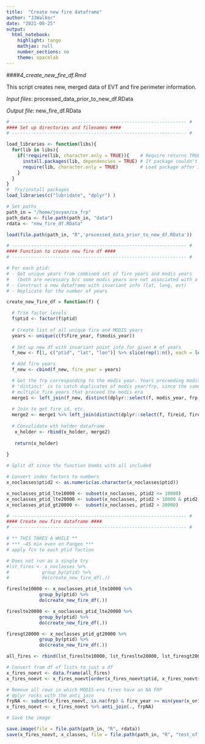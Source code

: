 ```yaml
---
title:  "Create new fire dataframe"
author: "JJWalker"
date: "2021-08-25"
output:
  html_notebook:
    highlight: tango
    mathjax: null
    number_sections: no
    theme: spacelab
---
```



####_4_create_new_fire_df.Rmd_

This script creates new, merged data of EVT and fire perimeter information.  

_Input files_:  processed_data_prior_to_new_df.RData  

_Output file_:  new_fire_df.RData

```r

# ---------------------------------------------------------------- #
#### Set up directories and filenames ####
# ---------------------------------------------------------------- #

load_libraries <- function(libs){
  for(lib in libs){
    if(!require(lib, character.only = TRUE)){    # Require returns TRUE if package loaded
      install.packages(lib, dependencies = TRUE) # If package couldn't load, re-install
      require(lib, character.only = TRUE)        # Load package after installing
    }
  }
}
#  Try/install packages
load_libraries(c("lubridate", "dplyr") )

# Set paths
path_in = "/home/jovyan/ca_frp"
path_data <- file.path(path_in, "data")
rdata <- "new_fire_df.RData"
```

```r

load(file.path(path_in, "R",'processed_data_prior_to_new_df.RData'))

```

```r

# ---------------------------------------------------------------- #
#### Function to create new fire df ####
# ---------------------------------------------------------------- #

# For each ptid:
# - Get unique years from combined set of fire years and modis years
#   (both are necessary b/c some modis years are not associated with a CA fire history perimeter) 
# - Construct a new dataframe with invariant info (lat, long, evt)
# - Replicate for the number of years 

create_new_fire_df = function(f) {

  # Trim factor levels
  f$ptid <- factor(f$ptid)
  
  # Create list of all unique fire and MODIS years 
  years <- unique(c(f$fire_year, f$modis_year))
  
  # Set up new df with invariant point info for given # of years
  f_new <- f[1, c("ptid", "lat", "lon")] %>% slice(rep(1:n(), each = length(years)))

  # Add fire years
  f_new <- cbind(f_new, fire_year = years)

  # Get the frp corresponding to the modis year. Years preceeding modis era get NA
  # 'distinct' is to catch duplicates of modis year/frp, since the same frp is recorded for 
  # multiple fire years that preceed the modis era
  merge1 <- left_join(f_new, distinct(dplyr::select(f, modis_year, frp, sample, satellite)), by = c("fire_year" = "modis_year"))
     
  # Join to get fire_id, etc.
  merge2 <- merge1 %>% left_join(distinct(dplyr::select(f, fireid, fire_year), fire_year, .keep_all = T), by = c("fire_year"))
  
  # Consolidate wth holder dataframe
   x_holder <- rbind(x_holder, merge2)
   
   return(x_holder) 
   
}

```  

```r

# Split df since the function bombs with all included

# Convert index factors to numbers
x_noclasses$ptid2 <- as.numeric(as.character(x_noclasses$ptid))

x_noclasses_ptid_lte10000 <- subset(x_noclasses, ptid2 <= 10000)
x_noclasses_ptid_lte20000 <- subset(x_noclasses, ptid2 > 10000 & ptid2 <= 20000)
x_noclasses_ptid_gt20000 <-  subset(x_noclasses, ptid2 > 20000)

```


```r

# ---------------------------------------------------------------- #
#### Create new fire dataframe ####
# ---------------------------------------------------------------- #

# ** THIS TAKES A WHILE **
# *** ~45 min even on Pangeo ***
# apply fcn to each ptid faction

# Does not run as a single try
#lst_fires <- x_noclasses %>% 
#            group_by(ptid) %>%
#            do(create_new_fire_df(.))

fireslte10000 <- x_noclasses_ptid_lte10000 %>% 
            group_by(ptid) %>%
            do(create_new_fire_df(.))

fireslte20000 <- x_noclasses_ptid_lte20000 %>% 
            group_by(ptid) %>%
            do(create_new_fire_df(.))

firesgt20000 <- x_noclasses_ptid_gt20000 %>% 
            group_by(ptid) %>%
            do(create_new_fire_df(.))

all_fires <- rbind(lst_fireslte10000, lst_fireslte20000, lst_firesgt20000)

# Convert from df of lists to just a df
x_fires_noevt <- data.frame(all_fires)
x_fires_noevt <- x_fires_noevt[order(x_fires_noevt$ptid, x_fires_noevt$fire_year), ]

# Remove all rows in which MODIS-era fires have an NA FRP
# dplyr rocks with the anti_join
frpNA <- subset(x_fires_noevt, is.na(frp) & fire_year >= min(year(x_orig$modis_date)))
x_fires_noevt <- x_fires_noevt %>% anti_join(., frpNA)

```



```r

# Save the image 

save.image(file = file.path(path_in, "R", rdata))
save(x_fires_noevt, x_classes, file = file.path(path_in, "R", "test_of_slim_code4_output.Rdata"))


```

 